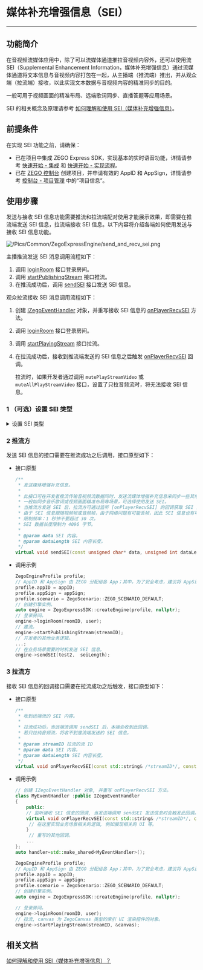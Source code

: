 # 媒体补充增强信息（SEI）

- - -

## 功能简介

在音视频流媒体应用中，除了可以流媒体通道推拉音视频内容外，还可以使用流 SEI（Supplemental Enhancement Information，媒体补充增强信息）通过流媒体通道将文本信息与音视频内容打包在一起，从主播端（推流端）推出，并从观众端（拉流端）接收，以此实现文本数据与音视频内容的精准同步的目的。  
  
一般可用于视频画面的精准布局、远端歌词同步、直播答题等应用场景。

<div class="mk-hint">

SEI 的相关概念及原理请参考 [如何理解和使用 SEI（媒体补充增强信息）](https://doc-zh.zego.im/faq/sei)。
</div>


## 前提条件

在实现 SEI 功能之前，请确保：

- 已在项目中集成 ZEGO Express SDK，实现基本的实时语音功能，详情请参考 [快速开始 - 集成](!ExpressAudioSDK-Integration/SDK_Integration) 和 [快速开始 - 实现流程](!ExpressAudioSDK-Integration/Solution_Implementation)。
- 已在 [ZEGO 控制台](https://console.zego.im) 创建项目，并申请有效的 AppID 和 AppSign，详情请参考 [控制台 - 项目管理](#12107) 中的“项目信息”。

## 使用步骤

发送与接收 SEI 信息功能需要推流和拉流端配对使用才能展示效果，即需要在推流端发送 SEI 信息，拉流端接收 SEI 信息。以下内容将介绍各端如何使用发送与接收 SEI 信息功能。

![/Pics/Common/ZegoExpressEngine/send_and_recv_sei.png](/Pics/Common/ZegoExpressEngine/send_and_recv_sei.png)

主播推流发送 SEI 消息调用流程如下：

1. 调用 [loginRoom](@loginRoom) 接口登录房间。
2. 调用 [startPublishingStream](@startPublishingStream) 接口推流。
3. 在推流成功后，调用 [sendSEI](@sendSEI) 接口发送 SEI 信息。

观众拉流接收 SEI 消息调用流程如下：

1. 创建 [IZegoEventHandler](@-IZegoEventHandler) 对象，并重写接收 SEI 信息的 [onPlayerRecvSEI](@onPlayerRecvSEI) 方法。
2. 调用 [loginRoom](@loginRoom) 接口登录房间。
3. 调用 [startPlayingStream](@startPlayingStream) 接口拉流。
4. 在拉流成功后，接收到推流端发送的 SEI 信息之后触发 [onPlayerRecvSEI](@onPlayerRecvSEI) 回调。

    <div class="mk-hint">

    拉流时，如果开发者通过调用 `mutePlayStreamVideo` 或 `muteAllPlayStreamVideo` 接口，设置了只拉音频流时，将无法接收 SEI 信息。
    </div>

### 1 （可选）设置 SEI 类型

<details class="zg-primary">
    <summary>设置 SEI 类型</summary>

由于 SDK 默认使用 ZEGO 自行定义的 SEI（nalu type = 6,payload type = 243）类型打包，且此类型是 SEI 标准未规定的类型，因此跟视频编码器或者视频文件中的 SEI 不存在冲突。但当开发者需要使用第三方解码器解码时（如 FFmpeg），会导致解不出正确的 SEI，此时需要在推流前调用 [setSEIConfig](@setSEIConfig) 接口更换 SDK 发送 SEI 的类型，使用 UserUnregister 的 SEI（nalu type = 6,payload type = 5）类型打包。

<div class="mk-hint">

仅当开发者使用第三方解码器解码 SEI 时需要执行该步骤。  
</div>


- 接口原型

    ```cpp
    /**
     * 设置媒体增强补充信息（SEI）类型。
     *
     * 必须在推流之前设置。
     *
     * @param config SEI 配置属性。默认使用 Zego 定义的 SEI 类型。
     */
    virtual void setSEIConfig(ZegoSEIConfig config) = 0;
    ```

- 调用示例

    ```cpp
    ZegoSEIConfig seiConfig;
    // 采用 H.264 的 SEI (nalu type = 6,payload type = 5) 类型打包，因为视频编码器自身会产生 payload type 为 5 的 SEI，或者使用视频文件推流时，视频文件中也可能存在这样的 SEI，所以使用此类型时，用户需要把 uuid + content 当作 buffer 塞给 SEI 发送接口；此时为了区别视频编码器自身产生的 SEI， App 在发送此类型 SEI 时，可以填写业务特定的 uuid（uuid长度为16字节），接收方使用 SDK 解析 payload type 为 5 的 SEI 时，会根据设置的过滤字符串过滤出 uuid相符的 SEI 抛给业务，如果没有设置过滤字符串，SDK 会把所有收到的 SEI 都抛给开发者。
    seiConfig.type = ZEGO_SEI_TYPE_USER_UNREGISTER;

    engine->setSEIConfig(seiConfig);

    // 通过 advancedConfig 设置 uuid 过滤字段，设置之后 SDK 只会抛出前 12 个字节为开发者所设置 uuid 的 SEI。
    ZegoEngineConfig engineConfig;
    // 其他用户通过 [onPlayerRecvSEI] 收到的 SEI 信息前 12 个字节一定是 zegozegozego，其他会被过滤。
    engineConfig.advancedConfig.put("unregister_sei_filter", "zegozegozego");
    engineConfig.advancedConfig = {{"unregister_sei_filter", "zegozegozego"}};
    ZegoExpressSDK::setEngineConfig(engineConfig);

    // 开始推流。
    engine->startPublishingStream("STREAM_ID");
    ```
</details>


### 2 推流方

发送 SEI 信息的接口需要在推流成功之后调用，接口原型如下：

- 接口原型

    ```cpp
    /**
     * 发送媒体增强补充信息。
     *
     * 此接口可在开发者推流传输音视频流数据同时，发送流媒体增强补充信息来同步一些其他附加信息。
     * 一般如同步音乐歌词或视频画面精准布局等场景，可选择使用发送 SEI。
     * 当推流方发送 SEI 后，拉流方可通过监听 [onPlayerRecvSEI] 的回调获取 SEI 内容。
     * 由于 SEI 信息跟随视频帧或音频帧，由于网络问题有可能丢帧，因此 SEI 信息也有可能丢，为解决这种情况，应该在限制频率内多发几次。
     * 限制频率：1 秒钟不要超过 30 次。
     * SEI 数据长度限制为 4096 字节。
     *
     * @param data SEI 内容。
     * @param dataLength SEI 内容长度。
     */
    virtual void sendSEI(const unsigned char* data, unsigned int dataLength) = 0;
    ```

- 调用示例

    ```cpp
    ZegoEngineProfile profile;
    // AppID 和 AppSign 由 ZEGO 分配给各 App；其中，为了安全考虑，建议将 AppSign 存储在 App 的业务后台，需要使用时从后台获取。
    profile.appID = appID;
    profile.appSign = appSign; 
    profile.scenario = ZegoScenario::ZEGO_SCENARIO_DEFAULT;
    // 创建引擎实例。
    auto engine = ZegoExpressSDK::createEngine(profile, nullptr);
    // 登录房间。
    engine->loginRoom(roomID, user);
    // 推流。
    engine->startPublishingStream(streamID);
    // 开发者的其他业务逻辑。
    ...;
    // 在业务场景需要的时机发送 SEI 信息。
    engine->sendSEI(test2,  seiLength);
    ```

### 3 拉流方

接收 SEI 信息的回调接口需要在拉流成功之后触发，接口原型如下：

- 接口原型

    ```cpp
    /**
     * 收到远端流的 SEI 内容。
     *
     * 拉流成功后，当远端流调用 sendSEI 后，本端会收到此回调。
     * 若只拉纯音频流，将收不到推流端发送的 SEI 信息。
     *
     * @param streamID 拉流的流 ID
     * @param data SEI 内容。
     * @param dataLength SEI 内容长度。
     */
    virtual void onPlayerRecvSEI(const std::string& /*streamID*/, const unsigned char* /*data*/, unsigned int /*dataLength*/);
    ```

- 调用示例

    ```cpp
    // 创建 IZegoEventHandler 对象, 并重写 onPlayerRecvSEI 方法。
    class MyEventHandler :public IZegoEventHandler
    {
        public:
        // 监听接收 SEI 信息的回调, 当发送端调用 sendSEI 发送信息时会触发此回调。
        virtual void onPlayerRecvSEI(const std::string& /*streamID*/, const unsigned char* /*data*/, unsigned int /*dataLength*/) {
         // 在这里实现业务场景相关的逻辑, 例如展现相关的 UI 等。
        }
         // 重写的其他回调。
        ...
    };
    auto handler=std::make_shared<MyEventHandler>();

    ZegoEngineProfile profile;
    // AppID 和 AppSign 由 ZEGO 分配给各 App；其中，为了安全考虑，建议将 AppSign 存储在 App 的业务后台，需要使用时从后台获取。
    profile.appID = appID;
    profile.appSign = appSign;
    profile.scenario = ZegoScenario::ZEGO_SCENARIO_DEFAULT;
    // 创建引擎实例。
    auto engine = ZegoExpressSDK::createEngine(profile, nullptr);

    // 登录房间。
    engine->loginRoom(roomID, user);
    // 拉流, canvas 为 ZegoCanvas 类型的索引 UI 渲染控件的对象。
    engine->startPlayingStream(streamID, &canvas);
    ```

## 相关文档

[如何理解和使用 SEI（媒体补充增强信息）？](https://doc-zh.zego.im/faq/sei)
